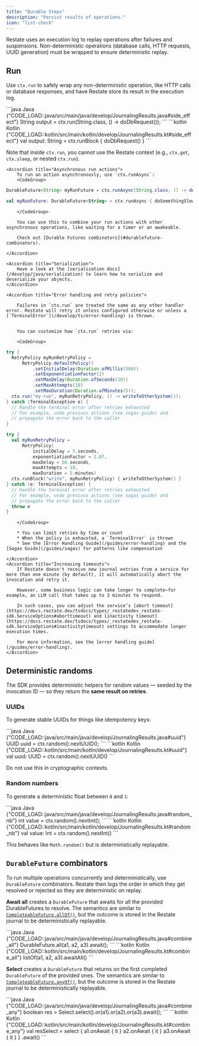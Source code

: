 ```yaml
---
title: "Durable Steps"
description: "Persist results of operations."
icon: "list-check"
---
```


Restate uses an execution log to replay operations after failures and suspensions. Non-deterministic operations (database calls, HTTP requests, UUID generation) must be wrapped to ensure deterministic replay.

## Run

Use `ctx.run` to safely wrap any non-deterministic operation, like HTTP calls or database responses, and have Restate store its result in the execution log.

<CodeGroup>
```java Java {"CODE_LOAD::java/src/main/java/develop/JournalingResults.java#side_effect"} 
String output = ctx.run(String.class, () -> doDbRequest());
```
```kotlin Kotlin {"CODE_LOAD::kotlin/src/main/kotlin/develop/JournalingResults.kt#side_effect"} 
val output: String = ctx.runBlock { doDbRequest() }
```
</CodeGroup>

Note that inside `ctx.run`, you cannot use the Restate context (e.g., `ctx.get`, `ctx.sleep`, or nested `ctx.run`).

<AccordionGroup>

    <Accordion title="Asynchronous run actions">
        To run an action asynchronously, use `ctx.runAsync`:
        <CodeGroup>
```java Java {"CODE_LOAD::java/src/main/java/develop/JournalingResults.java#async_side_effect"}
DurableFuture<String> myRunFuture = ctx.runAsync(String.class, () -> doSomethingSlow());
```
```kotlin Kotlin {"CODE_LOAD::kotlin/src/main/kotlin/develop/JournalingResults.kt#async_side_effect"}
val myRunFuture: DurableFuture<String> = ctx.runAsync { doSomethingSlow() }
```
        </CodeGroup>

        You can use this to combine your run actions with other asynchronous operations, like waiting for a timer or an awakeable.

        Check out [Durable Futures combinators](#durablefuture-combinators).

    </Accordion>

    <Accordion title="Serialization">
        Have a look at the [serialization docs](/develop/java/serialization) to learn how to serialize and deserialize your objects.
    </Accordion>

    <Accordion title="Error handling and retry policies">

        Failures in `ctx.run` are treated the same as any other handler error. Restate will retry it unless configured otherwise or unless a [`TerminalError`](/develop/ts/error-handling) is thrown.


        You can customize how `ctx.run` retries via:

        <CodeGroup>
```java Java {"CODE_LOAD::java/src/main/java/develop/RetryRunService.java#here"} 
try {
  RetryPolicy myRunRetryPolicy =
      RetryPolicy.defaultPolicy()
          .setInitialDelay(Duration.ofMillis(500))
          .setExponentiationFactor(2)
          .setMaxDelay(Duration.ofSeconds(10))
          .setMaxAttempts(10)
          .setMaxDuration(Duration.ofMinutes(5));
  ctx.run("my-run", myRunRetryPolicy, () -> writeToOtherSystem());
} catch (TerminalException e) {
  // Handle the terminal error after retries exhausted
  // For example, undo previous actions (see sagas guide) and
  // propagate the error back to the caller
}
```
```kotlin Kotlin {"CODE_LOAD::kotlin/src/main/kotlin/develop/RetryRunService.kt#here"} 
try {
  val myRunRetryPolicy =
      RetryPolicy(
          initialDelay = 5.seconds,
          exponentiationFactor = 2.0f,
          maxDelay = 60.seconds,
          maxAttempts = 10,
          maxDuration = 5.minutes)
  ctx.runBlock("write", myRunRetryPolicy) { writeToOtherSystem() }
} catch (e: TerminalException) {
  // Handle the terminal error after retries exhausted
  // For example, undo previous actions (see sagas guide) and
  // propagate the error back to the caller
  throw e
}
```
        </CodeGroup>

        * You can limit retries by time or count
        * When the policy is exhausted, a `TerminalError` is thrown
        * See the [Error Handling Guide](/guides/error-handling) and the [Sagas Guide](/guides/sagas) for patterns like compensation

    </Accordion>
    <Accordion title="Increasing timeouts">
        If Restate doesn't receive new journal entries from a service for more than one minute (by default), it will automatically abort the invocation and retry it.

        However, some business logic can take longer to complete—for example, an LLM call that takes up to 3 minutes to respond.

        In such cases, you can adjust the service’s [abort timeout](https://docs.restate.dev/tsdocs/types/_restatedev_restate-sdk.ServiceOptions#aborttimeout) and [inactivity timeout](https://docs.restate.dev/tsdocs/types/_restatedev_restate-sdk.ServiceOptions#inactivitytimeout) settings to accommodate longer execution times.

        For more information, see the [error handling guide](/guides/error-handling).
    </Accordion>

</AccordionGroup>

## Deterministic randoms

The SDK provides deterministic helpers for random values — seeded by the invocation ID — so they return the **same result on retries**.

### UUIDs

To generate stable UUIDs for things like idempotency keys:

<CodeGroup>
    ```java Java {"CODE_LOAD::java/src/main/java/develop/JournalingResults.java#uuid"} 
UUID uuid = ctx.random().nextUUID();
```
    ```kotlin Kotlin {"CODE_LOAD::kotlin/src/main/kotlin/develop/JournalingResults.kt#uuid"} 
val uuid: UUID = ctx.random().nextUUID()
```
</CodeGroup>

Do not use this in cryptographic contexts.

### Random numbers

To generate a deterministic float between `0` and `1`:

<CodeGroup>
    ```java Java {"CODE_LOAD::java/src/main/java/develop/JournalingResults.java#random_nb"} 
int value = ctx.random().nextInt();
```
    ```kotlin Kotlin {"CODE_LOAD::kotlin/src/main/kotlin/develop/JournalingResults.kt#random_nb"} 
val value: Int = ctx.random().nextInt()
```
</CodeGroup>


This behaves like `Math.random()` but is deterministically replayable.

## `DurableFuture` combinators

To run multiple operations concurrently and deterministically, use `DurableFuture` combinators.
Restate then logs the order in which they get resolved or rejected so they are deterministic on replay.

**Await all** creates a `DurableFuture` that awaits for all the provided DurableFutures to resolve.
The semantics are similar to [`CompleteableFuture.allOf()`](https://docs.oracle.com/en/java/javase/17/docs/api/java.base/java/util/concurrent/CompletableFuture.html#allOf(java.util.concurrent.CompletableFuture...)), but the outcome is stored in the Restate journal to be deterministically replayable.

<CodeGroup>
    ```java Java {"CODE_LOAD::java/src/main/java/develop/JournalingResults.java#combine_all"} 
DurableFuture.all(a1, a2, a3).await();
```
    ```kotlin Kotlin {"CODE_LOAD::kotlin/src/main/kotlin/develop/JournalingResults.kt#combine_all"} 
listOf(a1, a2, a3).awaitAll()
```
</CodeGroup>

**Select** creates a `DurableFuture` that returns on the first completed `DurableFuture` of the provided ones.
The semantics are similar to [`CompleteableFuture.anyOf()`](https://docs.oracle.com/en/java/javase/17/docs/api/java.base/java/util/concurrent/CompletableFuture.html#anyOf(java.util.concurrent.CompletableFuture...)), but the outcome is stored in the Restate journal to be deterministically replayable.

<CodeGroup>
    ```java Java {"CODE_LOAD::java/src/main/java/develop/JournalingResults.java#combine_any"} 
boolean res = Select.<Boolean>select().or(a1).or(a2).or(a3).await();
```
    ```kotlin Kotlin {"CODE_LOAD::kotlin/src/main/kotlin/develop/JournalingResults.kt#combine_any"} 
val resSelect =
    select {
          a1.onAwait { it }
          a2.onAwait { it }
          a3.onAwait { it }
        }
        .await()
```
</CodeGroup>